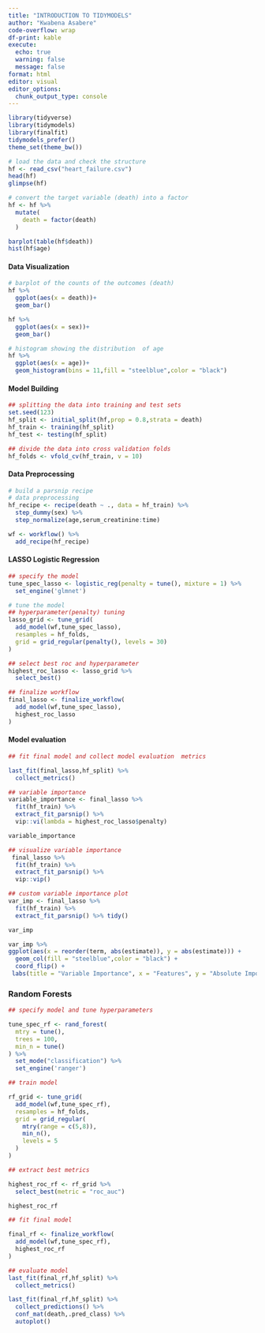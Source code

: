 ```yaml
---
title: "INTRODUCTION TO TIDYMODELS"
author: "Kwabena Asabere"
code-overflow: wrap
df-print: kable
execute: 
  echo: true
  warning: false
  message: false
format: html
editor: visual
editor_options: 
  chunk_output_type: console
---
```


```r
library(tidyverse)
library(tidymodels)
library(finalfit)
tidymodels_prefer()
theme_set(theme_bw())
```

```r
# load the data and check the structure
hf <- read_csv("heart_failure.csv")
head(hf)
glimpse(hf)
```

```r
# convert the target variable (death) into a factor
hf <- hf %>% 
  mutate(
    death = factor(death)
  )
```

```r
barplot(table(hf$death))
hist(hf$age)
```

#### Data Visualization

```r
# barplot of the counts of the outcomes (death)
hf %>% 
  ggplot(aes(x = death))+
  geom_bar()

hf %>% 
  ggplot(aes(x = sex))+
  geom_bar()
```

```r
# histogram showing the distribution  of age
hf %>% 
  ggplot(aes(x = age))+
  geom_histogram(bins = 11,fill = "steelblue",color = "black")
```

#### Model Building

```r
## splitting the data into training and test sets
set.seed(123)
hf_split <- initial_split(hf,prop = 0.8,strata = death)
hf_train <- training(hf_split)
hf_test <- testing(hf_split)

```

```r
## divide the data into cross validation folds
hf_folds <- vfold_cv(hf_train, v = 10)

```

#### Data Preprocessing

```r
# build a parsnip recipe 
# data preprocessing
hf_recipe <- recipe(death ~ ., data = hf_train) %>% 
  step_dummy(sex) %>% 
  step_normalize(age,serum_creatinine:time)

```

```r
wf <- workflow() %>% 
  add_recipe(hf_recipe)
```

#### LASSO Logistic Regression

```r
## specify the model
tune_spec_lasso <- logistic_reg(penalty = tune(), mixture = 1) %>% 
  set_engine('glmnet')
```

```r
# tune the model
## hyperparameter(penalty) tuning
lasso_grid <- tune_grid(
  add_model(wf,tune_spec_lasso),
  resamples = hf_folds,
  grid = grid_regular(penalty(), levels = 30)
)

```

```r
## select best roc and hyperparameter
highest_roc_lasso <- lasso_grid %>% 
  select_best()
```

```r
## finalize workflow
final_lasso <- finalize_workflow(
  add_model(wf,tune_spec_lasso),
  highest_roc_lasso
)
```

#### Model evaluation

```r
## fit final model and collect model evaluation  metrics

last_fit(final_lasso,hf_split) %>% 
  collect_metrics()
```

```r
## variable importance
variable_importance <- final_lasso %>% 
  fit(hf_train) %>% 
  extract_fit_parsnip() %>% 
  vip::vi(lambda = highest_roc_lasso$penalty) 

variable_importance
```

```r
## visualize variable importance
 final_lasso %>% 
  fit(hf_train) %>% 
  extract_fit_parsnip() %>% 
  vip::vip() 
```

```r
## custom variable importance plot
var_imp <- final_lasso %>% 
  fit(hf_train) %>% 
  extract_fit_parsnip() %>% tidy()

var_imp

var_imp %>% 
ggplot(aes(x = reorder(term, abs(estimate)), y = abs(estimate))) +
  geom_col(fill = "steelblue",color = "black") +
  coord_flip() +
 labs(title = "Variable Importance", x = "Features", y = "Absolute Importance")
```

### Random Forests

```r
## specify model and tune hyperparameters

tune_spec_rf <- rand_forest(
  mtry = tune(),
  trees = 100,
  min_n = tune()
) %>% 
  set_mode("classification") %>% 
  set_engine('ranger')
```

```r
## train model

rf_grid <- tune_grid(
  add_model(wf,tune_spec_rf),
  resamples = hf_folds,
  grid = grid_regular(
    mtry(range = c(5,8)),
    min_n(),
    levels = 5
  )
)
```

```r
## extract best metrics

highest_roc_rf <- rf_grid %>% 
  select_best(metric = "roc_auc")

highest_roc_rf
```

```r
## fit final model

final_rf <- finalize_workflow(
  add_model(wf,tune_spec_rf),
  highest_roc_rf
)
```

```r
## evaluate model
last_fit(final_rf,hf_split) %>% 
  collect_metrics()

last_fit(final_rf,hf_split) %>% 
  collect_predictions() %>% 
  conf_mat(death,.pred_class) %>% 
  autoplot()
```
